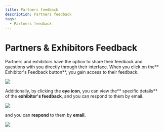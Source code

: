 ```yaml
---
title: Partners feedback
description: Partners feedback
tags:
  - Partners feedback
---
```


# **Partners & Exhibitors Feedback**

Partners and exhibitors have the option to share their feedback and questions with you directly through their interface. When you click on the** Exhibitor's Feedback button**, you gain access to their feedback. 

 ![](/img/Marvaimages/Documentationpartnersfeedbacka.jpg)

Additionally, by clicking the **eye icon**, you can view the** specific details** of the **exhibitor's feedback**, and  you can respond to them by email.

 ![](/img/Marvaimages/documentationfeedbackreply.jpg)

and you can **respond** to them by **email.**

![](/img/Image13.png)
